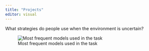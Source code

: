 ```yaml
---
title: "Projects"
editor: visual
---
```


What strategies do people use when the environment is uncertain?

![Most frequent models used in the task](figures/A_model_selection.png)

